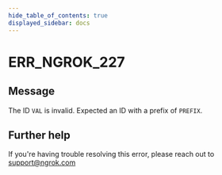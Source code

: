```yaml
---
hide_table_of_contents: true
displayed_sidebar: docs
---
```



# ERR_NGROK_227

## Message

The ID `VAL` is invalid. Expected an ID with a prefix of `PREFIX`.

<ErrorDetails error="err_ngrok_227" />

## Further help

If you're having trouble resolving this error, please reach out to [support@ngrok.com](mailto:support@ngrok.com?subject=Help%20with%20ERR_NGROK_227)
